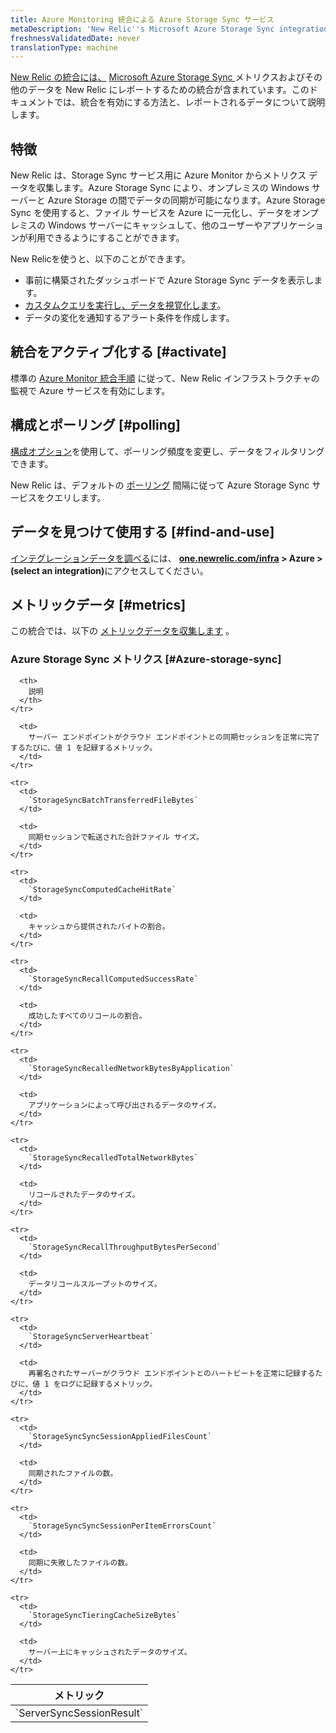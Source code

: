 ```yaml
---
title: Azure Monitoring 統合による Azure Storage Sync サービス
metaDescription: 'New Relic''s Microsoft Azure Storage Sync integration: what data it reports and how to enable it.'
freshnessValidatedDate: never
translationType: machine
---
```


[New Relic の統合には、](/docs/infrastructure/integrations-getting-started/getting-started/introduction-infrastructure-integrations) [Microsoft Azure Storage Sync ](https://azure.microsoft.com/en-us/services/storagesync/)メトリクスおよびその他のデータを New Relic にレポートするための統合が含まれています。このドキュメントでは、統合を有効にする方法と、レポートされるデータについて説明します。

## 特徴

New Relic は、Storage Sync サービス用に Azure Monitor からメトリクス データを収集します。Azure Storage Sync により、オンプレミスの Windows サーバーと Azure Storage の間でデータの同期が可能になります。Azure Storage Sync を使用すると、ファイル サービスを Azure に一元化し、データをオンプレミスの Windows サーバーにキャッシュして、他のユーザーやアプリケーションが利用できるようにすることができます。

New Relicを使うと、以下のことができます。

* 事前に構築されたダッシュボードで Azure Storage Sync データを表示します。
* [カスタムクエリを実行し、データを視覚化します](/docs/infrastructure/integrations-getting-started/getting-started/use-integration-data-new-relic-insights)。
* データの変化を通知するアラート条件を作成します。

## 統合をアクティブ化する [#activate]

標準の [Azure Monitor 統合手順](/docs/infrastructure/microsoft-azure-integrations/azure-integrations-list/azure-monitor) に従って、New Relic インフラストラクチャの監視で Azure サービスを有効にします。

## 構成とポーリング [#polling]

[構成オプション](/docs/infrastructure/microsoft-azure-integrations/azure-integrations-list/azure-monitor/#settings)を使用して、ポーリング頻度を変更し、データをフィルタリングできます。

New Relic は、デフォルトの [ポーリング](/docs/infrastructure/microsoft-azure-integrations/azure-integrations-list/azure-monitor/#settings) 間隔に従って Azure Storage Sync サービスをクエリします。

## データを見つけて使用する [#find-and-use]

[インテグレーションデータを調べる](/docs/infrastructure/integrations/find-use-infrastructure-integration-data)には、 <DNT>**[one.newrelic.com/infra](https://one.newrelic.com/infra) > Azure > (select an integration)**</DNT>にアクセスしてください。

## メトリックデータ [#metrics]

この統合では、以下の [メトリックデータを収集します](/docs/infrastructure/integrations-getting-started/getting-started/understand-integration-data-data-types#metric) 。

### Azure Storage Sync メトリクス [#Azure-storage-sync]

<table>
  <thead>
    <tr>
      <th style={{ width: "300px" }}>
        メトリック
      </th>

      <th>
        説明
      </th>
    </tr>
  </thead>

  <tbody>
    <tr>
      <td>
        `ServerSyncSessionResult`
      </td>

      <td>
        サーバー エンドポイントがクラウド エンドポイントとの同期セッションを正常に完了するたびに、値 1 を記録するメトリック。
      </td>
    </tr>

    <tr>
      <td>
        `StorageSyncBatchTransferredFileBytes`
      </td>

      <td>
        同期セッションで転送された合計ファイル サイズ。
      </td>
    </tr>

    <tr>
      <td>
        `StorageSyncComputedCacheHitRate`
      </td>

      <td>
        キャッシュから提供されたバイトの割合。
      </td>
    </tr>

    <tr>
      <td>
        `StorageSyncRecallComputedSuccessRate`
      </td>

      <td>
        成功したすべてのリコールの割合。
      </td>
    </tr>

    <tr>
      <td>
        `StorageSyncRecalledNetworkBytesByApplication`
      </td>

      <td>
        アプリケーションによって呼び出されるデータのサイズ。
      </td>
    </tr>

    <tr>
      <td>
        `StorageSyncRecalledTotalNetworkBytes`
      </td>

      <td>
        リコールされたデータのサイズ。
      </td>
    </tr>

    <tr>
      <td>
        `StorageSyncRecallThroughputBytesPerSecond`
      </td>

      <td>
        データリコールスループットのサイズ。
      </td>
    </tr>

    <tr>
      <td>
        `StorageSyncServerHeartbeat`
      </td>

      <td>
        再署名されたサーバーがクラウド エンドポイントとのハートビートを正常に記録するたびに、値 1 をログに記録するメトリック。
      </td>
    </tr>

    <tr>
      <td>
        `StorageSyncSyncSessionAppliedFilesCount`
      </td>

      <td>
        同期されたファイルの数。
      </td>
    </tr>

    <tr>
      <td>
        `StorageSyncSyncSessionPerItemErrorsCount`
      </td>

      <td>
        同期に失敗したファイルの数。
      </td>
    </tr>

    <tr>
      <td>
        `StorageSyncTieringCacheSizeBytes`
      </td>

      <td>
        サーバー上にキャッシュされたデータのサイズ。
      </td>
    </tr>
  </tbody>
</table>
